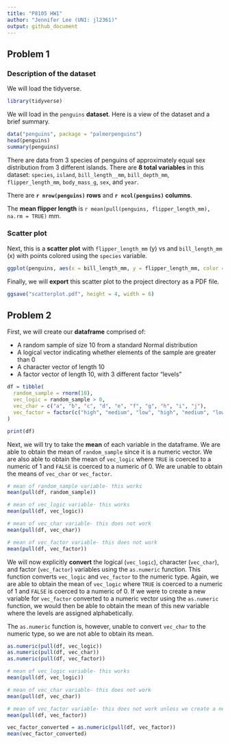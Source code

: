 ```yaml
---
title: "P8105 HW1"
author: "Jennifer Lee (UNI: jl2361)"
output: github_document
---
```


## Problem 1

### Description of the dataset
We will load the tidyverse.

```r
library(tidyverse)
```

We will load in the `penguins` **dataset**. Here is a view of the dataset and a brief summary.

```r
data("penguins", package = "palmerpenguins")
head(penguins)
summary(penguins)
```

There are data from 3 species of penguins of approximately equal sex distribution from 3 different islands. There are **8 total variables** in this dataset: `species`, `island`, `bill_length__mm`, `bill_depth_mm`, `flipper_length_mm`, `body_mass_g`, `sex`, and `year`. 

There are **`r nrow(penguins)` rows** and **`r ncol(penguins)` columns**. 

The **mean flipper length** is `r mean(pull(penguins, flipper_length_mm), na.rm = TRUE)` mm. 

### Scatter plot
Next, this is a **scatter plot** with `flipper_length_mm` (y) vs and `bill_length_mm` (x) with points colored using the `species` variable.

```r
ggplot(penguins, aes(x = bill_length_mm, y = flipper_length_mm, color = species)) + geom_point()
```

Finally, we will **export** this scatter plot to the project directory as a PDF file.

```r
ggsave("scatterplot.pdf", height = 4, width = 6)
```

## Problem 2 
First, we will create our **dataframe** comprised of:

* A random sample of size 10 from a standard Normal distribution
* A logical vector indicating whether elements of the sample are greater than 0
* A character vector of length 10
* A factor vector of length 10, with 3 different factor “levels”

```r
df = tibble(
  random_sample = rnorm(10),
  vec_logic = random_sample > 0,
  vec_char = c("a", "b", "c", "d", "e", "f", "g", "h", "i", "j"),
  vec_factor = factor(c("high", "medium", "low", "high", "medium", "low", "high", "medium", "low", "high"))
)

print(df)
```

Next, we will try to take the **mean** of each variable in the dataframe. We are able to obtain the mean of `random_sample` since it is a numeric vector. We are also able to obtain the mean of `vec_logic` where `TRUE` is coerced to a numeric of 1 and `FALSE` is coerced to a numeric of 0. We are unable to obtain the means of `vec_char` or `vec_factor`.
```r
# mean of random_sample variable- this works
mean(pull(df, random_sample))

# mean of vec_logic variable- this works
mean(pull(df, vec_logic))

# mean of vec_char variable- this does not work
mean(pull(df, vec_char))

# mean of vec_factor variable- this does not work
mean(pull(df, vec_factor))
```

We will now explicitly **convert** the logical (`vec_logic`), character (`vec_char`), and factor (`vec_factor`) variables using the `as.numeric` function. This function converts `vec_logic` and `vec_factor` to the numeric type. Again, we are able to obtain the mean of `vec_logic` where `TRUE` is coerced to a numeric of 1 and `FALSE` is coerced to a numeric of 0. If we were to create a new variable for `vec_factor` converted to a numeric vector using the `as.numeric` function, we would then be able to obtain the mean of this new variable where the levels are assigned alphabetically.

The `as.numeric` function is, however, unable to convert `vec_char` to the numeric type, so we are not able to obtain its mean. 
```r
as.numeric(pull(df, vec_logic)) 
as.numeric(pull(df, vec_char)) 
as.numeric(pull(df, vec_factor))

# mean of vec_logic variable- this works
mean(pull(df, vec_logic))

# mean of vec_char variable- this does not work 
mean(pull(df, vec_char))

# mean of vec_factor variable- this does not work unless we create a new variable for vec_factor converted to a numeric type using the as.numeric function
mean(pull(df, vec_factor))

vec_factor_converted = as.numeric(pull(df, vec_factor))
mean(vec_factor_converted)
```